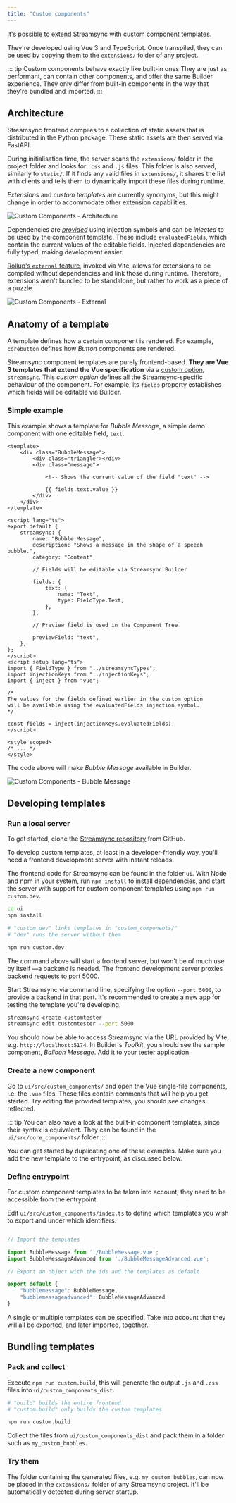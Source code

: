 ```yaml
---
title: "Custom components"
---
```


It's possible to extend Streamsync with custom component templates. 

They're developed using Vue 3 and TypeScript. Once transpiled, they can be used by copying them to the `extensions/` folder of any project.

::: tip Custom components behave exactly like built-in ones
They are just as performant, can contain other components, and offer the same Builder experience. They only differ from built-in components in the way that they're bundled and imported.
:::

## Architecture

Streamsync frontend compiles to a collection of static assets that is distributed in the Python package. These static assets are then served via FastAPI.

During initialisation time, the server scans the `extensions/` folder in the project folder and looks for `.css` and `.js` files. This folder is also served, similarly to `static/`. If it finds any valid files in `extensions/`, it shares the list with clients and tells them to dynamically import these files during runtime.

_Extensions_ and _custom templates_ are currently synonyms, but this might change in order to accommodate other extension capabilities.

![Custom Components - Architecture](./images/custom-components.architecture.png)

Dependencies are [_provided_](https://vuejs.org/api/composition-api-dependency-injection.html) using injection symbols and can be _injected_ to be used by the component template. These include `evaluatedFields`, which contain the current values of the editable fields. Injected dependencies are fully typed, making  development easier.

[Rollup's `external` feature](https://rollupjs.org/configuration-options/#external), invoked via Vite, allows for extensions to be compiled without dependencies and link those during runtime. Therefore, extensions aren't bundled to be standalone, but rather to work as a piece of a puzzle.

![Custom Components - External](./images/custom-components.external.png)

## Anatomy of a template

A template defines how a certain component is rendered. For example, `corebutton` defines how _Button_ components are rendered.

Streamsync component templates are purely frontend-based. **They are Vue 3 templates that extend the Vue specification** via a [custom option](https://vuejs.org/api/utility-types.html#componentcustomoptions), `streamsync`. This _custom option_ defines all the Streamsync-specific behaviour of the component. For example, its `fields` property establishes which fields will be editable via Builder.

### Simple example

This example shows a template for _Bubble Message_, a simple demo component with one editable field, `text`.   

```vue
<template>
	<div class="BubbleMessage">
        <div class="triangle"></div>
        <div class="message">

            <!-- Shows the current value of the field "text" -->
            
            {{ fields.text.value }}
        </div>
	</div>
</template>

<script lang="ts">
export default {    
    streamsync: {
		name: "Bubble Message",
		description: "Shows a message in the shape of a speech bubble.",
		category: "Content",
		
        // Fields will be editable via Streamsync Builder
        
        fields: {
			text: {
				name: "Text",
				type: FieldType.Text,
			},
		},

        // Preview field is used in the Component Tree

		previewField: "text",
	},
};
</script>
<script setup lang="ts">
import { FieldType } from "../streamsyncTypes";
import injectionKeys from "../injectionKeys";
import { inject } from "vue";

/*
The values for the fields defined earlier in the custom option
will be available using the evaluatedFields injection symbol.
*/

const fields = inject(injectionKeys.evaluatedFields);
</script>

<style scoped>
/* ... */
</style>
```

The code above will make _Bubble Message_ available in Builder.

![Custom Components - Bubble Message](./images/custom-components.bubble-message.png)

## Developing templates

### Run a local server

To get started, clone the [Streamsync repository](https://github.com/streamsync-cloud/streamsync) from GitHub. 

To develop custom templates, at least in a developer-friendly way, you'll need a frontend development server with instant reloads.

The frontend code for Streamsync can be found in the folder `ui`. With Node and npm in your system, run `npm install` to install dependencies, and start the server with support for custom component templates using `npm run custom.dev`.

```sh
cd ui
npm install

# "custom.dev" links templates in "custom_components/"
# "dev" runs the server without them 

npm run custom.dev
```

The command above will start a frontend server, but won't be of much use by itself —a backend is needed. The frontend development server proxies backend requests to port 5000.

Start Streamsync via command line, specifying the option `--port 5000`, to provide a backend in that port. It's recommended to create a new app for testing the template you're developing.

```sh
streamsync create customtester
streamsync edit customtester --port 5000
```

You should now be able to access Streamsync via the URL provided by Vite, e.g. `http://localhost:5174`. In Builder's _Toolkit_, you should see the sample component, _Balloon Message_. Add it to your tester application.

### Create a new component

Go to `ui/src/custom_components/` and open the Vue single-file components, i.e. the `.vue` files. These files contain comments that will help you get started. Try editing the provided templates, you should see changes reflected.

::: tip
You can also have a look at the built-in component templates, since their syntax is equivalent. They can be found in the `ui/src/core_components/` folder.
:::

You can get started by duplicating one of these examples. Make sure you add the new template to the entrypoint, as discussed below.

### Define entrypoint

For custom component templates to be taken into account, they need to be accessible from the entrypoint.

Edit `ui/src/custom_components/index.ts` to define which templates you wish to export and under which identifiers.

```ts

// Import the templates

import BubbleMessage from './BubbleMessage.vue';
import BubbleMessageAdvanced from './BubbleMessageAdvanced.vue';

// Export an object with the ids and the templates as default

export default {
    "bubblemessage": BubbleMessage,
    "bubblemessageadvanced": BubbleMessageAdvanced
}
```

A single or multiple templates can be specified. Take into account that they will all be exported, and later imported, together.

## Bundling templates

### Pack and collect

Execute `npm run custom.build`, this will generate the output `.js` and `.css` files into `ui/custom_components_dist`.

```sh
# "build" builds the entire frontend
# "custom.build" only builds the custom templates 

npm run custom.build
```

Collect the files from `ui/custom_components_dist` and pack them in a folder such as `my_custom_bubbles`. 

### Try them

The folder containing the generated files, e.g. `my_custom_bubbles`, can now be placed in the `extensions/` folder of any Streamsync project. It'll be automatically detected during server startup.